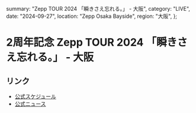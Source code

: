   summary: "Zepp TOUR 2024 「瞬きさえ忘れる。」 - 大阪",
  category: "LIVE",
  date: "2024-09-27",
  location: "Zepp Osaka Bayside",
  region: "大阪",
};

# 2周年記念 Zepp TOUR 2024 「瞬きさえ忘れる。」 - 大阪

## リンク

* [公式スケジュール](https://takanenonadeshiko.jp/events/event/高嶺のなでしこ-2周年記念-zepp-tour-2024-「瞬きさえ忘れる。/)
* [公式ニュース](https://takanenonadeshiko.jp/高嶺のなでしこ-2周年記念-zepp-tour-2024-「瞬きさえ忘れる。/)